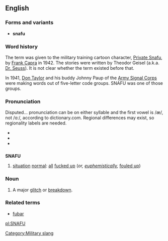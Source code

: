 {{rfc|does this have a plural? The military slang sense needs a definition, not just the spelling out}}
==English==
===Forms and variants===
* '''snafu'''

===Word history===
<!--Note: this is not an etymology-->
The term was given to the military training cartoon character, [[w:Private Snafu|Private Snafu]], by [[w:Frank Capra|Frank Capra]] in 1942.  The stories were written by Theodor Geisel (a.k.a. [[w:Dr. Seuss|Dr. Seuss]]).  It is not clear whether the term existed before that.

In 1941, [[w:Donald Taylor (aviator)|Don Taylor]] and his buddy Johnny Paup of the [[w:Army Signal Corps|Army Signal Corps]] were making words out of five-letter code groups. SNAFU was one of those groups. 

===Pronunciation===
{{rfp}} Disputed... pronunciation can be on either syllable and the first vowel is /æ/, not /ɑː/, according to dictionary.com. Regional differences may exist, so regionality labels are needed.
* {{enPR|snä'foo͞}}
* {{IPA|/ˈsnɑːfu/}}
* {{SAMPA|/"snAfu/}}

==={{acronym}}===
'''SNAFU'''

# {{context|military slang}} [[situation]] [[normal]]: [[all]] [[fuck up|fucked up]] (''or, [[euphemistically]],'' [[foul up|fouled up]])

===Noun===
{{en-noun}}

# A major [[glitch]] or [[breakdown]].
{{rfex}}

===Related terms===
* [[fubar]]

<!----
==External links==
*[http://www.snafu.com/Snafu/SnafuStory.html/ Snafu Homepage]
*[http://www.pahrahdiseonline.com/SNAFU.htm/ SNAFU- Will the Real SNAFU stand up?]
*[http://www.tultw.com/bios/snafu.htm/ Private Snafu Bio Site]
---->


[[Category:Military slang]]

[[pl:SNAFU]]